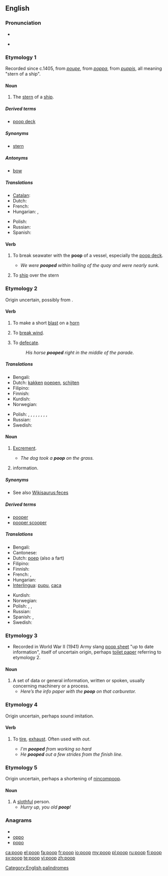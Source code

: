 ==English==

===Pronunciation===
* {{IPA|/puːp/}}
* {{audio|En-ca-poop.ogg|Audio (CA)}}
*: {{rhymes|uːp}}

===Etymology 1===
Recorded since c.1405, from {{etyl|frm}} ''[[poupe]]'', from {{etyl|it}} ''[[poppa]]'', from {{etyl|la}} ''[[puppis]]'', all meaning "stern of a ship".

====Noun====
{{en-noun|s|-}}

# The [[stern]] of a [[ship]].

{{seeCites}}

=====Derived terms=====
* [[poop deck]]

=====Synonyms=====
* [[stern]]

=====Antonyms=====
* [[bow]]

=====Translations=====
{{trans-top|stern of a ship}}
* [[Catalan]]: {{t+|ca|popa|f}}
* Dutch: {{t+|nl|achtersteven}}
* French: {{t+|fr|poupe}}
* Hungarian: {{t+|hu|tat}},  {{t|hu|hajótat}}
{{trans-mid}}
* Polish: {{t+|pl|rufa|f}}
* Russian: {{t+|ru|корма|f|tr=kormá}}
* Spanish: {{t+|es|popa|f}}
{{trans-bottom}}

====Verb====
{{en-verb}}

# {{transitive}} To break seawater with the '''poop''' of a vessel, especially the [[poop deck]].
#* ''We were '''pooped''' within hailing of the quay and were nearly sunk.''
# {{transitive}} To [[ship#Verb|ship]] over the stern

===Etymology 2===
Origin uncertain, possibly from {{etyl|enm}} {{term|poupen|lang=enm}}.

====Verb====
{{en-verb}}

# {{obsolete|intransitive}} To make a short [[blast]] on a [[horn]] {{defdate|from late 14th c.}}
# {{obsolete|intransitive}} To [[break wind]]. {{defdate|from 18th c.}}
# {{intransitive}} To [[defecate]].
#: ''His horse '''pooped''' right in the middle of the parade.''

=====Translations=====
{{trans-top|to defecate}}
* Bengali: {{t|bn|হাগা|tr=haga|sc=Beng}}
* Dutch: [[kakken]] [[poepen]], [[schijten]]
* Filipino: {{tø|fil|pagjebs}}
* Finnish: {{t+|fi|kakata}}
* Kurdish: {{ku-Arab|[[گوو کردن]]}}
* Norwegian: {{t|no|bæsje}}
{{trans-mid}}
* Polish: {{t+|pl|srać}},  {{t|pl|załatwiać się}},  {{t|pl|defekować}},  {{t|pl|oddawać kał}},  {{t|pl|oddawać stolec}},  {{t|pl|robić kupę}},  {{t|pl|wydalać kał}},  {{t|pl|wypróżniać się}},  {{t|pl|spuszczać kreta}}
* Russian: {{t+|ru|какать|tr=kákat'}}
* Swedish: {{t+|sv|bajsa}}
{{trans-bottom}}

====Noun====
{{en-noun|s|-}}

# {{often|childish}} [[excrement|Excrement]]. {{defdate|from the 18th c.}}
#* ''The dog took a '''poop''' on the grass.''
# {{US|dated}} information.

=====Synonyms=====
* See also [[Wikisaurus:feces]]

=====Derived terms=====
* [[pooper]]
* [[pooper scooper]]

=====Translations=====
{{trans-top|excrement}}
* Bengali: {{t|bn|হাগু|tr=hagu|sc=Beng}}
* Cantonese: {{tø|zh-yue|便便|sc=Hani}}
* Dutch: [[poep]] {{m}} (also a fart)
* Filipino: {{tø|fil|jebs}}
* Finnish: {{t+|fi|kakka}}
* French: {{t+|fr|caca|m}}, {{t+|fr|popo|m}}
* Hungarian: {{t+|hu|kaki}}
* [[Interlingua]]: [[pupu]], [[caca]]
{{trans-mid}}
* Kurdish: {{ku-Arab|[[گوو]]}}
* Norwegian: {{t+|no|bæsj|m}}
* Polish: {{t+|pl|gówno|n}},  {{t+|pl|kupa|f}},  {{t|pl|kał|m}}
* Russian: {{t+|ru|кака|f|tr=káka}}
* Spanish: {{t+|es|popo}}, {{t+|es|caca}}
* Swedish: {{t+|sv|bajs|n}}
{{trans-bottom}}

===Etymology 3===
* Recorded in World War II (1941) Army slang [[poop sheet]] "up to date information", itself of  uncertain origin, perhaps [[toilet paper]] referring to etymology 2.

====Noun====
{{en-noun|pl=poop}}

# A set of data or general information, written or spoken, usually concerning machinery or a process.
#* ''Here’s the info paper with the '''poop''' on that carburetor.''

===Etymology 4===
Origin uncertain, perhaps sound imitation.

====Verb====
{{en-verb}}

# {{transitive}} To [[tire]], [[exhaust]]. Often used with ''out''. {{defdate|from early 20th c.}}
#* ''I'm '''pooped''' from working so hard''
#* ''He '''pooped''' out a few strides from the finish line.''

===Etymology 5===
Origin uncertain, perhaps a shortening of [[nincompoop]].
====Noun====
{{en-noun}}

# A [[slothful]] person.
#* ''Hurry up, you old '''poop'''!''

===Anagrams===
* {{alphagram|oopp}}
* [[oppo#English|oppo]]
* [[popo#English|popo]]

[[Category:English palindromes]]

[[ca:poop]]
[[el:poop]]
[[fa:poop]]
[[fr:poop]]
[[io:poop]]
[[my:poop]]
[[pl:poop]]
[[ru:poop]]
[[fi:poop]]
[[sv:poop]]
[[te:poop]]
[[vi:poop]]
[[zh:poop]]